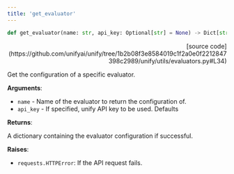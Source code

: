 ```yaml
---
title: 'get_evaluator'
---
```


```python
def get_evaluator(name: str, api_key: Optional[str] = None) -> Dict[str, Any]:
```

<p align="right">[source code](https://github.com/unifyai/unify/tree/1b2b08f3e8584019c1f2a0e0f2212847398c2989/unify/utils/evaluators.py#L34)</p>

Get the configuration of a specific evaluator.

**Arguments**:

- `name` - Name of the evaluator to return the configuration of.
- `api_key` - If specified, unify API key to be used. Defaults



**Returns**:

A dictionary containing the evaluator configuration if successful.



**Raises**:

- `requests.HTTPError`: If the API request fails.